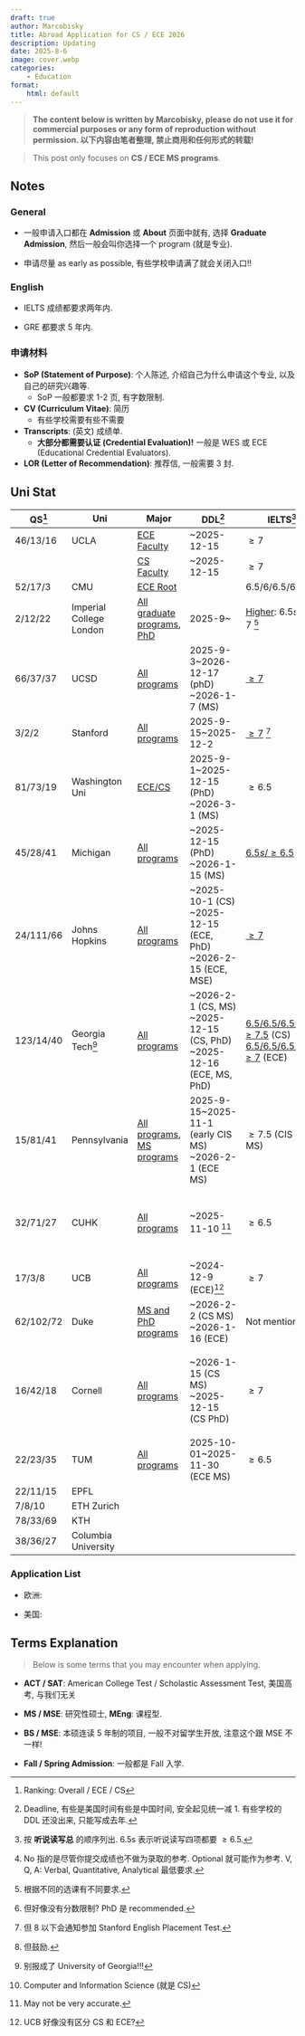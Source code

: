 ```yaml
---
draft: true
author: Marcobisky
title: Abroad Application for CS / ECE 2026
description: Updating
date: 2025-8-6
image: cover.webp
categories:
    - Education
format: 
    html: default
---
```


> **The content below is written by Marcobisky, please do not use it for commercial purposes or any form of reproduction without permission. 以下内容由笔者整理, 禁止商用和任何形式的转载!**

> This post only focuses on **CS / ECE MS programs**.

## Notes

### General

- 一般申请入口都在 **Admission** 或 **About** 页面中就有, 选择 **Graduate Admission**, 然后一般会叫你选择一个 program (就是专业).

- 申请尽量 as early as possible, 有些学校申请满了就会关闭入口!!

### English

- IELTS 成绩都要求两年内.

- GRE 都要求 5 年内.

### 申请材料

- **SoP (Statement of Purpose)**: 个人陈述, 介绍自己为什么申请这个专业, 以及自己的研究兴趣等.
    - SoP 一般都要求 1-2 页, 有字数限制.

- **CV (Curriculum Vitae)**: 简历
    - 有些学校需要有些不需要

- **Transcripts**: (英文) 成绩单.
    - **大部分都需要认证 (Credential Evaluation)!** 一般是 WES 或 ECE (Educational Credential Evaluators).

- **LOR (Letter of Recommendation)**: 推荐信, 一般需要 3 封.



## Uni Stat


::: {.column-page}

| QS[^qs] | Uni | Major | DDL[^ddl] | IELTS[^ielts] | GRE[^gre] | Notes |
| --- | --- | --- | --- | --- | --- | --- |
| 46/13/16 | UCLA | [ECE Faculty](https://www.ee.ucla.edu/ucla-ee-research/) | ~2025-12-15 | $\ge 7$ | No | [Requirements](https://grad.ucla.edu/admissions/research-requirements/#Criteria) |
| | | [CS Faculty](https://samueli.ucla.edu/search-faculty/#cs) | ~2025-12-15 | $\ge 7$ | No | [Requirements](https://www.cs.ucla.edu/graduate-requirements/) |
| 52/17/3 | CMU | [ECE Root](https://engineering.cmu.edu/education/graduate-studies/programs/ece.html) | | $6.5 / 6 / 6.5 / 6 / \ge 7$ | No | |
| 2/12/22 | Imperial College London | [All graduate programs](https://www.imperial.ac.uk/electrical-engineering/study/postgraduate/), [PhD](https://www.imperial.ac.uk/electrical-engineering/study/phd/)  | 2025-9~ | [Higher](https://www.imperial.ac.uk/study/apply/english-language/): $6.5s / \ge 7$ [^s-h] | ? | |
| 66/37/37 | UCSD | [All programs](https://grad.ucsd.edu/admissions/programs.html) | 2025-9-3~2026-12-17 (phD) ~2026-1-7 (MS) | [$\ge 7$](https://www.ece.ucsd.edu/graduate/graduate-admissions) | Yes[^gre-mark] (ECE), No (CS) | [Entry](https://connect.grad.ucsd.edu/apply/) |
| 3/2/2 | Stanford | [All programs](https://applygrad.stanford.edu/portal/programs) | 2025-9-15~2025-12-2 | [$\ge 7$](https://gradadmissions.stanford.edu/apply/test-scores#toefl) [^stanford-ielts] | No | [Entry](https://gradadmissions.stanford.edu/apply) |
| 81/73/19 | Washington Uni | [ECE/CS](https://engineering.washu.edu/academics/graduate-admissions/index.html) | 2025-9-1~2025-12-15 (PhD) ~2026-3-1 (MS) | $\ge 6.5$ | Optional[^washington-gre] | [Requirements](https://engineering.washu.edu/academics/graduate-admissions/application-checklist.html) |
| 45/28/41 | Michigan | [All programs](https://www.engin.umich.edu/academics/departments-programs/) | ~2025-12-15 (PhD) ~2026-1-15 (MS) | [$6.5s / \ge 6.5$](https://admissions.umich.edu/apply/international-applicants/exams-visas) | No | [Personal Essay required](https://admissions.umich.edu/apply/international-applicants/essay-questions)
| 24/111/66 | Johns Hopkins | [All programs](https://engineering.jhu.edu/resource-finder/) | ~2025-10-1 (CS) ~2025-12-15 (ECE, PhD) ~2026-2-15 (ECE, MSE) | [$\ge 7$](https://www.cs.jhu.edu/academic-programs/graduate-studies/mse-programs/admissions/) | Optional | [CS Requirements](https://www.cs.jhu.edu/academic-programs/graduate-studies/mse-programs/admissions/), [ECE Requirements](https://engineering.jhu.edu/ece/ece-admissions/graduate-admission-info/) |
| 123/14/40 | Georgia Tech[^Georgia] | [All programs](https://grad.gatech.edu/degree-programs) | ~2026-2-1 (CS, MS) ~2025-12-15 (CS, PhD) ~2025-12-16 (ECE, MS, PhD) | [$6.5 / 6.5 / 6.5 / 5.5 / \ge 7.5$](https://grad.gatech.edu/degree-programs/computer-science-campus) (CS) [$6.5 / 6.5 / 6.5 / 5.5 / \ge 7$](https://grad.gatech.edu/degree-programs/electrical-and-computer-engineering) (ECE)  | V153, Q155, A3 (CS) Optional (ECE) | [CS Requirements](https://grad.gatech.edu/degree-programs/computer-science-campus), [ECE Requirements](https://grad.gatech.edu/degree-programs/electrical-and-computer-engineering), SoP 1000 word limit |
| 15/81/41 | Pennsylvania | [All programs](https://catalog.upenn.edu/graduate/programs/), [MS programs](https://gradadm.seas.upenn.edu/masters/) | 2025-9-15~2025-11-1 (early CIS MS) ~2026-2-1 (ECE MS) | $\ge 7.5$ (CIS ECE MS) | Optional | [Requirements Q&A](https://gradadm.seas.upenn.edu/faq/), [CIS MS Requirements](https://www.cis.upenn.edu/graduate/how-to-apply/) [^cis], [ECE MS Entry](https://www.ese.upenn.edu/masters/electrical-engineering-program/) |
| 32/71/27 | CUHK | [All programs](https://www.gs.cuhk.edu.hk/admissions/programme/engineering) | ~2025-11-10 [^cuhk-ddl] | $\ge 6.5$ | Not mentioned | [General Requirements](https://www.gs.cuhk.edu.hk/admissions/admissions/requirements), [CS Requirements](https://www.gs.cuhk.edu.hk/admissions/programme/engineering), [ECE Requirements](http://www.ee.cuhk.edu.hk/en-gb/curriculum/mphil-phd-programme/admission) |
| 17/3/8 | UCB | [All programs](https://grad.berkeley.edu/admissions/our-programs/) | ~2024-12-9 (ECE)[^ucb] | $\ge 7$ | No | [ECE Requirements](https://eecs.berkeley.edu/academics/graduate/research-programs/admissions/), No WES |
| 62/102/72 | Duke | [MS and PhD programs](https://gradschool.duke.edu/academics/programs-and-degrees/) | ~2026-2-2 (CS MS) ~2026-1-16 (ECE) | Not mentioned | Yes (CS), No (ECE) | [Requirements](https://gradschool.duke.edu/admissions/application-instructions/english-language-proficiency-test-scores/) |
| 16/42/18 | Cornell | [All programs](https://gradschool.cornell.edu/academic-progress/degrees-fields/cugradfos/) | ~2026-1-15 (CS MS) ~2025-12-15 (CS PhD) | $\ge 7$ |  | Undergraduate researcher highly recommended, MS 只招少数人 ([有 PhD 意愿的建议直接直博](https://gradschool.cornell.edu/academics/fields-of-study/subject/computer-science-m-eng-administered-by-college-of-computing-and-information-science/computer-science-ms-ithaca/)) |
| 22/23/35 | TUM | [All programs](https://www.tum.de/en/studies/degree-programs) | 2025-10-01~2025-11-30 (ECE MS) | $\ge 6.5$ | 
| 22/11/15 | EPFL | 
| 7/8/10 | ETH Zurich | 
| 78/33/69 | KTH |
| 38/36/27 | Columbia University | 

:::

[^qs]: Ranking: Overall / ECE / CS

[^ddl]: Deadline, 有些是美国时间有些是中国时间, 安全起见统一减 1. 有些学校的 DDL 还没出来, 只能写成去年. 

[^ielts]: 按 **听说读写总** 的顺序列出. 6.5s 表示听说读写四项都要 $\ge 6.5$.

[^gre]: No 指的是尽管你提交成绩也不做为录取的参考. Optional 就可能作为参考. V, Q, A: Verbal, Quantitative, Analytical 最低要求.

[^s-h]: 根据不同的选课有不同要求.

[^gre-mark]: 但好像没有分数限制? PhD 是 recommended.

[^stanford-ielts]: 但 8 以下会通知参加 Stanford English Placement Test.

[^washington-gre]: 但鼓励.

[^Georgia]: 别报成了 University of Georgia!!!

[^cis]: Computer and Information Science (就是 CS)

[^cuhk-ddl]: May not be very accurate.

[^ucb]: UCB 好像没有区分 CS 和 ECE?

### Application List

- 欧洲: 

- 美国: 



## Terms Explanation

> Below is some terms that you may encounter when applying.

- **ACT / SAT**: American College Test / Scholastic Assessment Test, 美国高考, 与我们无关

- **MS / MSE**: 研究性硕士, **MEng**: 课程型.

- **BS / MSE**: 本硕连读 5 年制的项目, 一般不对留学生开放, 注意这个跟 MSE 不一样!

- **Fall / Spring Admission**: 一般都是 Fall 入学.